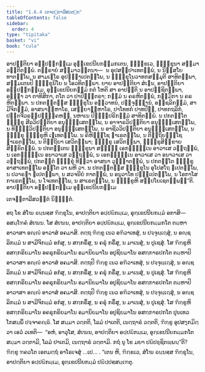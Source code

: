 ```yaml
---
title: "1.6.4 ເຕຈຕ຺ຕາລີສວຕ຺ຕ"
tableOfContents: false
sidebar:
  order: 4
type: "tipitaka"
basket: "vi"
book: "cula"
---
```



<DynamicBreadcrumb />

<Division number="60" book="cula">

<Paragraph number="280" book="cula">
ອາປຕ຺ຕິຍາ ອປ຺ປຏິກມ຺ເມ ອຸກ຺ເຂປນີຍກມ຺ມກເຕນ, ຠິກ຺ຂເວ, ຠິກ຺ຂຸນາ ສມ຺ມາ ວຕ຺ຕິຕພ຺ພໍ. ຕຕ຺ຣາຍໍ ສມ຺ມາວຕ຺ຕນາ—  ນ ອຸປສມ຺ປາເທຕພ຺ພໍ, ນ ນິສ຺ສໂຍ ທາຕພ຺ໂພ, ນ ສາມເຓໂຣ ອຸປຏ຺ຐາເປຕພ຺ໂພ, ນ ຠິກ຺ຂຸໂນວາທກສມ຺ມຸຕິ ສາທິຕພ຺ພາ, ສມ຺ມເຕນປິ ຠິກ຺ຂຸນິໂຍ ນ ໂອວທິຕພ຺ພາ. ຍາຍ ອາປຕ຺ຕິຍາ ສໍເຆນ, ອາປຕ຺ຕິຍາ ອປ຺ປຏິກມ຺ເມ, ອຸກ຺ເຂປນີຍກມ຺ມໍ ກຕໍ ໂຫຕິ ສາ ອາປຕ຺ຕິ ນ ອາປຊ຺ຊິຕພ຺ພາ, ອຎ຺ຎາ ວາ ຕາທິສິກາ, ຕໂຕ ວາ ປາປິຏ຺ຐຕຣາ; ກມ຺ມໍ ນ ຄຣຫິຕພ຺ພໍ, ກມ຺ມິກາ ນ ຄຣຫິຕພ຺ພາ. ນ ປກຕຕ຺ຕສ຺ສ ຠິກ຺ຂຸໂນ ອຠິວາທນໍ, ປຈ຺ຈຸຏ຺ຐານໍ, ອຎ຺ຊລິກມ຺ມໍ, ສາມີຈິກມ຺ມໍ, ອາສນາຠິຫາໂຣ, ເສຍ຺ຍາຠິຫາໂຣ, ປາໂທທກໍ ປາທປີຐໍ, ປາທກຖລິກໍ, ປຕ຺ຕຈີວຣປ຺ປຏິຄ຺ຄຫຓໍ, ນຫາເນ ປິຏ຺ຐິປຣິກມ຺ມໍ ສາທິຕພ຺ພໍ. ນ ປກຕຕ຺ໂຕ ຠິກ຺ຂຸ ສີລວິປຕ຺ຕິຍາ ອນຸທ຺ຘໍເສຕພ຺ໂພ, ນ ອາຈາຣວິປຕ຺ຕິຍາ ອນຸທ຺ຘໍເສຕພ຺ໂພ, ນ ທິຏ຺ຐິວິປຕ຺ຕິຍາ ອນຸທ຺ຘໍເສຕພ຺ໂພ, ນ ອາຊີວວິປຕ຺ຕິຍາ ອນຸທ຺ຘໍເສຕພ຺ໂພ, ນ ຠິກ຺ຂຸ ຠິກ຺ຂູຫິ ເຠເທຕພ຺ໂພ. ນ ຄິຫິທ຺ຘໂຊ ຘາເຣຕພ຺ໂພ, ນ ຕິຕ຺ຖິຍທ຺ຘໂຊ ຘາເຣຕພ຺ໂພ, ນ ຕິຕ຺ຖິຍາ ເສວິຕພ຺ພາ; ຠິກ຺ຂູ ເສວິຕພ຺ພາ, ຠິກ຺ຂຸສິກ຺ຂາຍ ສິກ຺ຂິຕພ຺ພໍ. ນ ປກຕຕ຺ເຕນ ຠິກ຺ຂຸນາ ສທ຺ຘິໍ ເອກຈ຺ຉນ຺ເນ ອາວາເສ ວຕ຺ຖພ຺ພໍ, ນ ເອກຈ຺ຉນ຺ເນ ອນາວາເສ ວຕ຺ຖພ຺ພໍ, ນ ເອກຈ຺ຉນ຺ເນ ອາວາເສ ວາ ອນາວາເສ ວາ ວຕ຺ຖພ຺ພໍ, ປກຕຕ຺ຕໍ ຠິກ຺ຂຸໍ ທິສ຺ວາ ອາສນາ ວຸຏ຺ຐາຕພ຺ພໍ, ນ ປກຕຕ຺ໂຕ ຠິກ຺ຂຸ ອາສາເທຕພ຺ໂພ ອນ຺ໂຕ ວາ ພຫິ ວາ. ນ ປກຕຕ຺ຕສ຺ສ ຠິກ຺ຂຸໂນ ອຸໂປສໂຖ ຐເປຕພ຺ໂພ, ນ ປວາຣຓາ ຐເປຕພ຺ພາ, ນ ສວຈນີຍໍ ກາຕພ຺ພໍ, ນ ອນຸວາໂທ ປຏ຺ຐເປຕພ຺ໂພ, ນ ໂອກາໂສ ກາເຣຕພ຺ໂພ, ນ ໂຈເທຕພ຺ໂພ, ນ ສາເຣຕພ຺ໂພ, ນ ຠິກ຺ຂູຫິ ສມ຺ປໂຍເຊຕພ຺ພນ຺”ຕິ.

</Paragraph>
</Division>

<Paragraph number="281" type="center" book="cula">
ອາປຕ຺ຕິຍາ ອປ຺ປຏິກມ຺ເມ ອຸກ຺ເຂປນີຍກມ຺ເມ

  
ເຕຈຕ຺ຕາລີສວຕ຺ຕໍ ນິຏ຺ຐິຕໍ.


</Paragraph>

<Division number="61" book="cula">

<Paragraph number="282" book="cula">
ອຖ ໂຂ ສໍໂຆ ຉນ຺ນສ຺ສ ຠິກ຺ຂຸໂນ, ອາປຕ຺ຕິຍາ ອປ຺ປຏິກມ຺ເມ, ອຸກ຺ເຂປນີຍກມ຺ມໍ ອກາສິ—  ອສມ຺ໂຠຄໍ ສໍເຆນ. ໂສ ສໍເຆນ, ອາປຕ຺ຕິຍາ ອປ຺ປຏິກມ຺ເມ, ອຸກ຺ເຂປນີຍກມ຺ມກໂຕ ຕມ຺ຫາ ອາວາສາ ອຎ຺ຎໍ ອາວາສໍ ອຄມາສິ. ຕຕ຺ຖ ຠິກ຺ຂູ ເນວ ອຠິວາເທສຸໍ, ນ ປຈ຺ຈຸຏ຺ເຐສຸໍ, ນ ອຎ຺ຊລິກມ຺ມໍ ນ ສາມີຈິກມ຺ມໍ ອກໍສຸ, ນ ສກ຺ກຣິໍສຸ, ນ ຄຣຸໍ ກຣິໍສຸ, ນ ມາເນສຸໍ, ນ ປູເຊສຸໍ. ໂສ ຠິກ຺ຂູຫິ ອສກ຺ກຣິຍມາໂນ ອຄຣຸກຣິຍມາໂນ ອມານິຍມາໂນ ອປູຊິຍມາໂນ ອສກ຺ກາຣປກໂຕ ຕມ຺ຫາປິ ອາວາສາ ອຎ຺ຎໍ ອາວາສໍ ອຄມາສິ. ຕຕ຺ຖປິ ຠິກ຺ຂູ ເນວ ອຠິວາເທສຸໍ, ນ ປຈ຺ຈຸຏ຺ເຐສຸໍ, ນ ອຎ຺ຊລິກມ຺ມໍ ນ ສາມີຈິກມ຺ມໍ ອກໍສຸ, ນ ສກ຺ກຣິໍສຸ, ນ ຄຣຸໍ ກຣິໍສຸ, ນ ມາເນສຸໍ, ນ ປູເຊສຸໍ. ໂສ ຠິກ຺ຂູຫິ ອສກ຺ກຣິຍມາໂນ ອຄຣຸກຣິຍມາໂນ ອມານິຍມາໂນ ອປູຊິຍມາໂນ ອສກ຺ກາຣປກໂຕ ຕມ຺ຫາປິ ອາວາສາ ອຎ຺ຎໍ ອາວາສໍ ອຄມາສິ. ຕຕ຺ຖປິ ຠິກ຺ຂູ ເນວ ອຠິວາເທສຸໍ, ນ ປຈ຺ຈຸຏ຺ເຐສຸໍ, ນ ອຎ຺ຊລິກມ຺ມໍ ນ ສາມີຈິກມ຺ມໍ ອກໍສຸ, ນ ສກ຺ກຣິໍສຸ, ນ ຄຣຸໍ ກຣິໍສຸ, ນ ມາເນສຸໍ, ນ ປູເຊສຸໍ. ໂສ ຠິກ຺ຂູຫິ ອສກ຺ກຣິຍມາໂນ ອຄຣຸກຣິຍມາໂນ ອມານິຍມາໂນ ອປູຊິຍມາໂນ ອສກ຺ກາຣປກໂຕ ປຸນເທວ ໂກສມ຺ພິໍ ປຈ຺ຈາຄຎ຺ຉິ. ໂສ ສມ຺ມາ ວຕ຺ຕຕິ, ໂລມໍ ປາເຕຕິ, ເນຕ຺ຖາຣໍ ວຕ຺ຕຕິ, ຠິກ຺ຂູ ອຸປສງ຺ກມິຕ຺ວາ ເອວໍ ວເທຕິ—  “ອຫໍ, ອາວຸໂສ, ສໍເຆນ, ອາປຕ຺ຕິຍາ ອປ຺ປຏິກມ຺ເມ, ອຸກ຺ເຂປນີຍກມ຺ມກໂຕ ສມ຺ມາ ວຕ຺ຕາມິ, ໂລມໍ ປາເຕມິ, ເນຕ຺ຖາຣໍ ວຕ຺ຕາມິ. ກຖໍ ນຸ ໂຂ ມຍາ ປຏິປຊ຺ຊິຕພ຺ພນ຺”ຕິ? ຠິກ຺ຂູ ຠຄວໂຕ ເອຕມຕ຺ຖໍ ອາໂຣເຈສຸໍ …ເປ… . “ເຕນ ຫິ, ຠິກ຺ຂເວ, ສໍໂຆ ຉນ຺ນສ຺ສ ຠິກ຺ຂຸໂນ, ອາປຕ຺ຕິຍາ ອປ຺ປຏິກມ຺ເມ, ອຸກ຺ເຂປນີຍກມ຺ມໍ ປຏິປ຺ປສ຺ສມ຺ເຠຕຸ.
</Paragraph>
</Division>